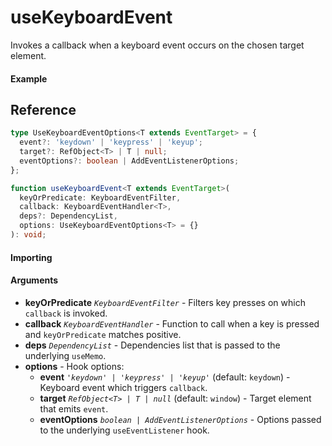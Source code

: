 
<Meta title="DOM/useKeyboardEvent" component={Example} />

# useKeyboardEvent

Invokes a callback when a keyboard event occurs on the chosen target element.

#### Example

<Canvas>
  <Story story={Example} inline />
</Canvas>

## Reference

```ts
type UseKeyboardEventOptions<T extends EventTarget> = {
  event?: 'keydown' | 'keypress' | 'keyup';
  target?: RefObject<T> | T | null;
  eventOptions?: boolean | AddEventListenerOptions;
};

function useKeyboardEvent<T extends EventTarget>(
  keyOrPredicate: KeyboardEventFilter,
  callback: KeyboardEventHandler<T>,
  deps?: DependencyList,
  options: UseKeyboardEventOptions<T> = {}
): void;
```

#### Importing

<ImportPath />

#### Arguments

- **keyOrPredicate** _`KeyboardEventFilter`_ - Filters key presses on which `callback` is invoked.
- **callback** _`KeyboardEventHandler`_ - Function to call when a key is pressed and `keyOrPredicate`
  matches positive.
- **deps** _`DependencyList`_ - Dependencies list that is passed to the underlying `useMemo`.
- **options** - Hook options:
  - **event** _`'keydown' | 'keypress' | 'keyup'`_ (default: `keydown`) - Keyboard event which triggers `callback`.
  - **target** _`RefObject<T> | T | null`_ (default: `window`) - Target element that emits `event`.
  - **eventOptions** _`boolean | AddEventListenerOptions`_ - Options passed to the underlying `useEventListener` hook.
